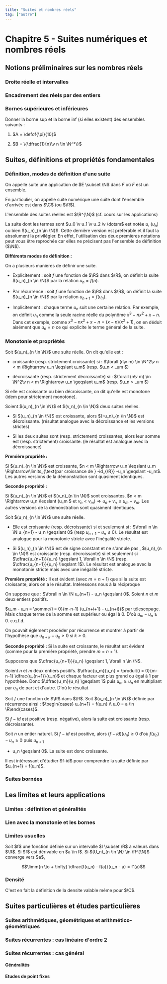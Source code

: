 ```yaml
---
title: "Suites et nombres réels"
tag: ["autre"]
---
```



<Base>

# Chapitre 5 - Suites numériques et nombres réels

<Tableofcontents></Tableofcontents>


## Notions préliminaires sur les nombres réels

### Droite réelle et intervalles 

<Item type='definition' titre='intervalle'>

</Item>

<Item type='proposition' titre='caractérisation des intervalles'>

</Item>

<Item type='definition' titre='densité'>

</Item>

<Item type='proposition' titre='densité des rationnels et des irrationnels'>

</Item>

<Item type='definition' titre='droite réelle achevée'>

</Item>

### Encadrement des réels par des entiers

<Item type='definition' titre='partie entière et fractionnaire'>

</Item>


### Bornes supérieures et inférieures

<Item type='definition' titre='borne supérieure et inferieure'>

</Item>

<Exercice titre=''>
Donner la borne sup et la borne inf (si elles existent) des ensembles suivants :

1) $A = \defof{\pi}{10}$

2) $B = \{\dfrac{1}{n}\v n \in \N^*\}$
</Exercice>


## Suites, définitions et propriétés fondamentales

### Définition, modes de définition d'une suite

<Item type='definition' titre='suite'>

On appelle suite une application de $E \subset \N$ dans $F$ où $F$ est un ensemble.

En particulier, on appelle suite numérique une suite dont l'ensemble d'arrivée est dans $\C$ (ou $\R$).

L'ensemble des suites réelles est $\R^{\N}$ (cf. cours sur les applications)
</Item>

<Remarque titre=''>

La suite dont les termes sont $u_0 \v u_1 \v u_2 \v \dotsm$ est notée $u$, $(u_n)$ ou bien $(u_n)_{n \in \N}$. Cette dernière version est préférable et il faut la absolument la privilégier. En effet, l'utilisation des deux premières notations peut vous être reprochée car elles ne précisent pas l'ensemble de définition ($\N$).
</Remarque>

**Différents modes de définition :**

<Fil>
On a plusieurs manières de définir une suite.

- Explicitement : soit $f$ une fonction de $\R$ dans $\R$, on définit la suite $(u_n)_{n \in \N}$ par la relation $u_n = f(n)$.

- Par récurrence : soit $f$ une fonction de $\R$ dans $\R$, on définit la suite $(u_n)_{n \in \N}$ par la relation $u_{n+1} = f(u_n)$.

- Implicitement : chaque terme $u_n$ suit une certaine relation. Par exemple, on définit $u_n$ comme la seule racine réelle du polynôme $x^3 -nx^2 +x -n$. Dans cet exemple, comme $x^3 -nx^2 +x -n = (x-n)(x^2+1)$, on en déduit aisément que $u_n = n$ ce qui explicite le terme général de la suite.
</Fil>

### Monotonie et propriétés

<Item type='definition' titre='monotonie'>

Soit $(u_n)_{n \in \N}$ une suite réelle. On dit qu'elle est :

- croissante (resp. strictement croissante) si : $\forall (n\v m) \in \N^2\v n < m \Rightarrow u_n \leqslant u_m$ (resp. $u_n < _um $)

- décroissante (resp. strictement décroissante) si : $\forall (n\v m) \in \N^2\v n < m \Rightarrow u_n \geqslant u_m$ (resp. $u_n > _um $)

Si elle est croissante ou bien décroissante, on dit qu'elle est monotone (idem pour strictement monotone).
</Item>

<Item type='proposition' titre='monotonie et opérations'>
Soient $(u_n)_{n \in \N}$ et $(v_n)_{n \in \N}$ deux suites réelles.

- Si $(u_n)_{n \in \N}$ est croissante, alors $(-u_n)_{n \in \N}$ est décroissante. (résultat analogue avec la décroissance et les versions strictes)

- Si les deux suites sont (resp. strictement) croissantes, alors leur somme est (resp. strictement) croissante. (le résultat est analogue avec la décroissance)
</Item>

<Hideable type='démonstration' titre=''>

**Première propriété :** 
<Indent>

Si $(u_n)_{n \in \N}$ est croissante, $n < m \Rightarrow u_n \leqslant u_m \Rightarrow\limits_{\text{par croissance de } -id_{\R}} -u_n \geqslant -u_m$. Les autres versions de la démonstration sont quasiment identiques.
</Indent>

**Seconde propriété :**
<Indent>

Si $(u_n)_{n \in \N}$ et $(v_n)_{n \in \N}$ sont croissantes, $n < m \Rightarrow u_n \leqslant (u_m \$ et $v_n < v_m ) \Rightarrow u_n + v_n \leqslant u_m + v_m$. Les autres versions de la démonstration sont quasiment identiques.
</Indent>
</Hideable>

<Item type='proposition' titre='critères de monotonie'>
Soit $(u_n)_{n \in \N}$ une suite réelle.

- Elle est croissante (resp. décroissante) si et seulement si : $\forall n \in \N  u_{n+1} - u_n \geqslant 0$ (resp $u_{n+1} - u_n \leqslant 0$). Le résultat est analogue pour la monotonie stricte avec l'inégalité stricte.

- Si $(u_n)_{n \in \N}$ est de signe constant et ne s'annule pas , $(u_n)_{n \in \N}$ est croissante (resp. décroissante) si et seulement si $\dfrac{u_{n+1}}{u_n} \geqslant 1, \forall n \in \N$ (resp. $\dfrac{u_{n+1}}{u_n} \leqslant 1$). Le résultat est analogue avec la monotonie stricte mais avec une inégalité stricte.
</Item>

<Hideable type='démonstration' titre=''>

**Première propriété :** Il est évident (avec $m = n+1$) que si la suite est croissante, alors on a le résultat. Intéressons nous à la réciproque

<Indent>

On suppose que : $\forall n \in \N  u_{n+1} - u_n \geqslant 0$. Soient $n$ et $m$ deux entiers positifs. 

$u_m - u_n = \somme{i = 0}{m-n-1} (u_{n+i+1} - u_{n+i})$ par télescopage. Mais chaque terme de la somme est supérieur ou égal à $0$. D'où $u_m - u_n \geqslant 0$. c.q.f.d. 

On pouvait églement procéder par récurrence et montrer à partir de l'hypothèse que $u_{n+k} - u_n \geqslant 0$ si $k \geqslant 0$. 
</Indent>


**Seconde propriété :** Si la suite est croissante, le résultat est évident (comme pour la première propriété, prendre $m = n+1$).

<Indent>

Supposons que $\dfrac{u_{n+1}}{u_n} \geqslant 1, \forall n \in \N$.

Soient $n$ et $m$ deux entiers positifs. $\dfrac{u_m}{u_n} = \produit{i = 0}{m-n-1} \dfrac{u_{n+1}}{u_n}$ et chaque facteur est plus grand ou égal à $1$ par hypothèse. Donc $\dfrac{u_m}{u_n} \geqslant 1$ puis $u_m \geqslant u_n$ en multipliant par $u_n$ de part et d'autre. D'où le résultat
</Indent>

</Hideable>

<Item type='proposition' titre='monotonie et suite récurrente'>

Soit $f$ une fonction de $\R$ dans $\R$. Soit $(u_n)_{n \in \N}$ définie par récurrence ainsi : $\begin{cases} u_{n+1} = f(u_n) \\ u_0 = a \in \R\end{cases}$. 

Si $f-id$ est positive (resp. négative), alors  la suite est croissante (resp. décroissante).
</Item>

<Hideable type='démonstration' titre=''>

Soit $n$ un entier naturel. Si $f-id$ est positive, alors $(f-id)(u_n) \geqslant 0$ d'où $f(u_n) - u_n \geqslant 0$ puis $u_{n+1}$
- u_n \geqslant 0$. La suite est donc croissante. 
</Hideable>

<Remarque titre=''>
Il est intéressant d'étudier $f-id$ pour comprendre la suite définie par $u_{n+1} = f(u_n)$.
</Remarque>

### Suites bornées

<Item type='definition' titre=''>

</Item>

<Item type='proposition' titre='bornes et opérations'>

</Item>

<Item type='proposition' titre='caractérisation par la valeur absolue'>

</Item>



## Les limites et leurs applications

### Limites : définition et généralités

<Item type='definition' titre=''>

</Item>

<Item type='proposition' titre='unicité de la limite'>

</Item>

<Item type='proposition' titre='opérations et limites'>

</Item>

<Item type='proposition' titre='limites et comapraisons'>

</Item>

<Item type='proposition' titre='limite et signe'>

</Item>

<Item type='proposition' titre='théorème des gendarmes'>

</Item>

### Lien avec la monotonie et les bornes


<Item type='proposition' titre='limite et bornes'>

</Item>

<Item type='theoreme' titre='limite monotone'>

</Item>

<Item type='definition' titre='suites adjacentes'>

</Item>

<Item type='proposition' titre='encadrement par des suites adjacentes'>

</Item>

### Limites usuelles

<Item type='proposition' titre='limites de fonctions usuelles'>

</Item>

<Item type='proposition' titre='croissances comparées'>

</Item>

<Item type='methode' titre='calcul par le nombre dérivé (classique)'>
Soit $f$ une fonction définie sur un intervalle $I \subset \R$ à valeurs dans $\R$. Si $f$ est dérivable en $a \in I$. Si $(U_n)_{n \in \N} \in \R^{\N}$ converge vers $a$, 

$$\limm{n \to + \infty} \dfrac{f(u_n) - f(a)}{u_n - a} = f'(a)$$
</Item>
 
### Densité

<Item type='proposition' titre='caractérisation de la densité'>

</Item>

<Remarque titre=''>
C'est en fait la définition de la densite valable même pour $\C$.
</Remarque>


## Suites particulières et études particulières

### Suites arithmétiques, géométriques et arithmético-géométriques


### Suites récurrentes : cas linéaire d'ordre 2 


### Suites récurrentes : cas général

#### Généralités



#### Etudes de point fixes



</Base>